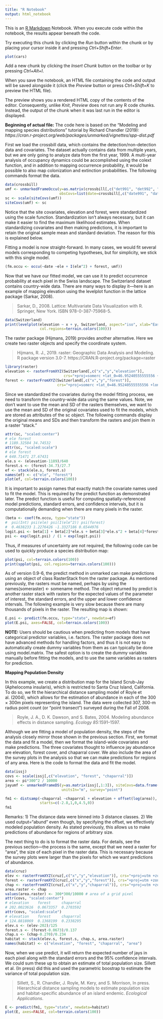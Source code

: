 ```yaml
---
title: "R Notebook"
output: html_notebook
---
```


This is an [R Markdown](http://rmarkdown.rstudio.com) Notebook. When you execute code within the notebook, the results appear beneath the code. 

Try executing this chunk by clicking the *Run* button within the chunk or by placing your cursor inside it and pressing *Ctrl+Shift+Enter*. 

```r
plot(cars)
```

Add a new chunk by clicking the *Insert Chunk* button on the toolbar or by pressing *Ctrl+Alt+I*.

When you save the notebook, an HTML file containing the code and output will be saved alongside it (click the *Preview* button or press *Ctrl+Shift+K* to preview the HTML file).

The preview shows you a rendered HTML copy of the contents of the editor. Consequently, unlike *Knit*, *Preview* does not run any R code chunks. Instead, the output of the chunk when it was last run in the editor is displayed.

**Beginning of actual file:**
The code here is based on the "Modeling and mapping species distributions" tutorial by Richard Chandler (2019): _https://cran.r-project.org/web/packages/unmarked/vignettes/spp-dist.pdf_

First we load the crossbill data, which contains the detection/non-detection data and covariates.
The dataset actually contains data from multiple years, but we are only going to analyze data from
the first year, 1999. A multi-year analysis of occupancy dynamics could be accomplished using the
colext function, and in addition to mapping occurrence probability, it would be possible to also map
colonization and extinction probabilities. The following commands format the data.

```r
data(crossbill)
umf <- unmarkedFrameOccu(y=as.matrix(crossbill[,c("det991", "det992", "det993")]), siteCovs=crossbill[,c("ele", "forest")],
                         obsCovs=list(date=crossbill[,c("date991", "date992", "date993")]))
sc <- scale(siteCovs(umf))
siteCovs(umf) <- sc
```
Notice that the site covariates, elevation and forest, were standardized using the scale function.
Standardization isn’t always necessary, but it can make it easier to find the maximum likelihood
estimates. When standardizing covariates and then making predictions, it is important to retain the
original sample mean and standard deviation. The reason for this is explained below.

Fitting a model is now straight-forward. In many cases, we would fit several models corresponding
to competing hypotheses, but for simplicity, we stick with this single model.

```r
(fm.occu <- occu(~date ~ele + I(ele^2) + forest, umf))
```

Now that we have our fitted model, we can use it to predict occurrence probability at each pixel
in the Swiss landscape. The Switzerland dataset contains country-wide data. There are many ways
to display it—here is an example of mapping elevation using the levelplot function in the lattice
package (Sarkar, 2008).

> Sarkar, D., 2008. Lattice: Multivariate Data Visualization with R. Springer, New York. ISBN
978-0-387-75968-5.

```r
data(Switzerland)
print(levelplot(elevation ~ x + y, Switzerland, aspect="iso", xlab="Easting (m)", ylab="Northing (m)",
                col.regions=terrain.colors(100)))
```

The raster package (Hijmans, 2019) provides another alternative. Here we create two raster objects 
and specify the coordinate system.

> Hijmans, R. J., 2019. raster: Geographic Data Analysis and Modeling. R package version 3.0-7.
  https://CRAN.R-project.org/package=raster

```r
library(raster)
elevation <- rasterFromXYZ(Switzerland[,c("x","y","elevation")],
                           crs="+proj=somerc +lat_0=46.95240555555556 +lon_0=7.439583333333333 +k_0=1 +x_0=600000 +y_0=200000 +ellps=bessel +towgs84=674.374,15.056,405.346,0,0,0,0 +units=m +no_defs")
forest <- rasterFromXYZ(Switzerland[,c("x","y","forest")],
                        crs="+proj=somerc +lat_0=46.95240555555556 +lon_0=7.439583333333333 +k_0=1 +x_0=600000 +y_0=200000 +ellps=bessel +towgs84=674.374,15.056,405.346,0,0,0,0 +units=m +no_defs")
```

Since we standardized the covariates during the model fitting process, we need to transform the
country-wide data using the same values. Note, we don’t want to use the mean and SD of the rasters
themselves, we want to use the mean and SD of the original covariates used to fit the models, which
are stored as attributes of the sc object. The following commands display the original means and
SDs and then transform the rasters and join them in a raster “stack.”

```r
attr(sc, "scaled:center")
# ele forest
# 1189.32584 34.74532
attr(sc, "scaled:scale")
# ele forest
# 640.71471 27.67431
ele.s <- (elevation-1189)/640
forest.s <- (forest-34.7)/27.7
ef <- stack(ele.s, forest.s)
names(ef) <- c("ele", "forest")
plot(ef, col=terrain.colors(100))
```

It is important to assign names that exactly match the covariate names used to fit the model.
This is required by the predict function as demonstrated later. The predict function is useful for
computing spatially-referenced model predictions, standard errors, and confidence intervals, but it is
computationally demanding when there are many pixels in the raster. 

```r
(beta <- coef(fm.occu, type="state"))
#  psi(Int) psi(ele) psi(I(ele^2)) psi(forest)
#  0.4638233 1.2276426 -1.3327186 0.6544976
logit.psi <- beta[1] + beta[2]*ele.s + beta[3]*ele.s^2 + beta[4]*forest.s
psi <- exp(logit.psi) / (1 + exp(logit.psi))
```

Thus, if measures of uncertainty are not required, the following code can be used to quickly produce a 
species distribution map:
```r
plot(psi, col=terrain.colors(100))
print(spplot(psi, col.regions=terrain.colors(100)))
```

As of version 0.9-6, the predict method in unmarked can make predictions using an object of
class RasterStack from the raster package. As mentioned previously, the rasters must be named,
perhaps by using the names(someraster) <- somename method. The object returned by predict is
another raster stack with rasters for the expected values of the parameter of interest, the standard 
errors, and the upper and lower confidence intervals. The following example is very slow because
there are many thousands of pixels in the raster. The resulting map is shown:
```r
E.psi <- predict(fm.occu, type="state", newdata=ef)
plot(E.psi, axes=FALSE, col=terrain.colors(100))

```

**NOTE:** Users should be cautious when predicting from models that have categorical predictor variables,
i.e. factors. The raster package does not have advanced methods for handling factors, and thus
it is not easy to automatically create dummy variables from them as can typically be done using
model.matrix. The safest option is to create the dummy variables manually before fitting the models,
and to use the same variables as rasters for prediction.

**Mapping Population Density**

In this example, we create a distribution map for the Island Scrub-Jay (Aphelocoma insularis),
which is restricted to Santa Cruz Island, California. To do so, we fit the hierarchical distance sampling
model of Royle et al. (2004), which allows for the estimation of abundance in each of the 300 × 300m
pixels representing the island. The data were collected 307, 300-m radius point count (or “point
transect”) surveyed during the Fall of 2008.

> Royle, J. A., D. K. Dawson, and S. Bates, 2004. Modeling abundance effects in distance sampling.
_Ecology_ *85*:1591–1597.

Although we are fitting a model of population density, the steps of the analysis closely mirror
those shown in the previous section. First, we format the data and fit a model, then we format the
island-wide covariates and make predictions. The three covariates thought to influence jay abundance
are elevation, forest cover, and chaparral cover. We also include the area of the survey plots in the 
analysis so that we can make predictions for regions of any area. Here is the code to format the data and 
fit the model.

```r
data(issj)
covs <- scale(issj[,c("elevation", "forest", "chaparral")])
area <- pi*300^2 / 10000
jayumf <- unmarkedFrameDS(y=as.matrix(issj[,1:3]), siteCovs=data.frame(covs, area), dist.breaks=c(0,100,200,300), 
                          unitsIn="m", survey="point")

fm1 <- distsamp(~chaparral ~chaparral + elevation + offset(log(area)), jayumf, keyfun="halfnorm", output="abund",
                starts=c(-2.8,1,0,4.5,0))
fm1
```

Remarks: 1) The distance data were binned into 3 distance classes. 2) We used output="abund"
even though, by specifying the offset, we effectively modeled population density. As stated previously,
this allows us to make predictions of abundance for regions of arbitrary size.

The next thing to do is to format the raster data. For details, see the previous section—the
process is the same, except that we need a raster for “area”, the size of each pixel in the raster data.
This is necessary because the survey plots were larger than the pixels for which we want predictions
of abundance.

```r
data(cruz)
elev <- rasterFromXYZ(cruz[,c("x","y","elevation")], crs="+proj=utm +zone=11 +ellps=GRS80 +datum=NAD83 +units=m +no_defs")
forest <- rasterFromXYZ(cruz[,c("x","y","forest")], crs="+proj=utm +zone=11 +ellps=GRS80 +datum=NAD83 +units=m +no_defs")
chap <- rasterFromXYZ(cruz[,c("x","y","chaparral")], crs="+proj=utm +zone=11 +ellps=GRS80 +datum=NAD83 +units=m +no_defs")
area.raster <- chap
values(area.raster) <- 300*300/10000 # area of a grid pixel
attr(covs, "scaled:center")
# elevation    forest     chaparral
# 202.0023616  0.0673357  0.2703592
attr(covs, "scaled:scale")
# elevation    forest     chaparral
# 124.8818069  0.1368199  0.2338295
elev.s <- (elev-202)/125
forest.s <- (forest-0.0673)/0.137
chap.s <- (chap-0.270)/0.234
habitat <- stack(elev.s, forest.s, chap.s, area.raster)
names(habitat) <- c("elevation", "forest", "chaparral", "area")
```

Now, when we use predict, it will return the expected number of jays in each pixel along with
the standard errors and the 95% confidence intervals. We could sum these up to obtain an estimate
of total population size. Sillett et al. (In press) did this and used the parametric boostrap to estimate
the variance of total population size.

> Sillett, S., R. Chandler, J. Royle, M. Kery, and S. Morrison, In press. Hierarchical distance sampling
models to estimate population size and habitat-specific abundance of an island endemic. _Ecological
Applications_.

```r
E <- predict(fm1, type="state", newdata=habitat)
plot(E, axes=FALSE, col=terrain.colors(100))
```

